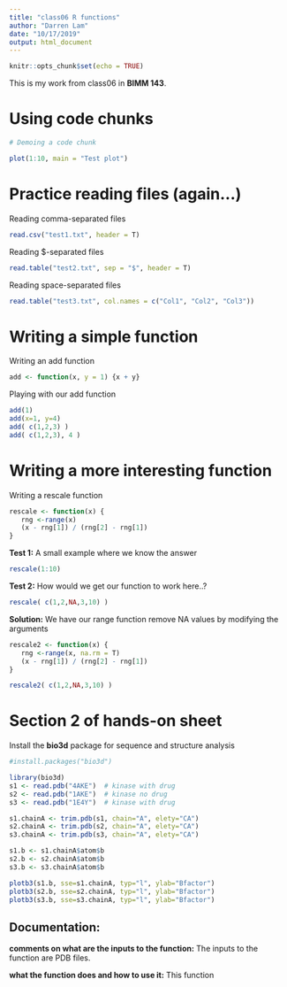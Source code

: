 ```yaml
---
title: "class06 R functions"
author: "Darren Lam"
date: "10/17/2019"
output: html_document
---
```


```r
knitr::opts_chunk$set(echo = TRUE)
```

This is my work from class06 in **BIMM 143**.

# Using code chunks

```r
# Demoing a code chunk

plot(1:10, main = "Test plot")
```


# Practice reading files (again...)

Reading comma-separated files

```r
read.csv("test1.txt", header = T)
```

Reading $-separated files

```r
read.table("test2.txt", sep = "$", header = T)
```

Reading space-separated files

```r
read.table("test3.txt", col.names = c("Col1", "Col2", "Col3"))
```

# Writing a simple function

Writing an add function
```r
add <- function(x, y = 1) {x + y}
```

Playing with our add function
```r
add(1)
add(x=1, y=4)
add( c(1,2,3) )
add( c(1,2,3), 4 )
```

# Writing a more interesting function

Writing a rescale function

```r
rescale <- function(x) {
   rng <-range(x)
   (x - rng[1]) / (rng[2] - rng[1])
}
```

**Test 1:** A small example where we know the answer

```r
rescale(1:10)
```

**Test 2:** How would we get our function to work here..?

```r
rescale( c(1,2,NA,3,10) )
```

**Solution:** We have our range function remove NA values by modifying the arguments

```r
rescale2 <- function(x) {
   rng <-range(x, na.rm = T)
   (x - rng[1]) / (rng[2] - rng[1])
}

rescale2( c(1,2,NA,3,10) )
```

# Section 2 of hands-on sheet

Install the **bio3d** package for sequence and structure analysis

```r
#install.packages("bio3d")
```

```r
library(bio3d)
s1 <- read.pdb("4AKE")  # kinase with drug
s2 <- read.pdb("1AKE")  # kinase no drug
s3 <- read.pdb("1E4Y")  # kinase with drug

s1.chainA <- trim.pdb(s1, chain="A", elety="CA")
s2.chainA <- trim.pdb(s2, chain="A", elety="CA")
s3.chainA <- trim.pdb(s3, chain="A", elety="CA")

s1.b <- s1.chainA$atom$b
s2.b <- s2.chainA$atom$b
s3.b <- s3.chainA$atom$b

plotb3(s1.b, sse=s1.chainA, typ="l", ylab="Bfactor")
plotb3(s2.b, sse=s2.chainA, typ="l", ylab="Bfactor")
plotb3(s3.b, sse=s3.chainA, typ="l", ylab="Bfactor")
```

## Documentation:
**comments on what are the inputs to the function:**
The inputs to the function are PDB files.

**what the function does and how to use it:**
This function 
